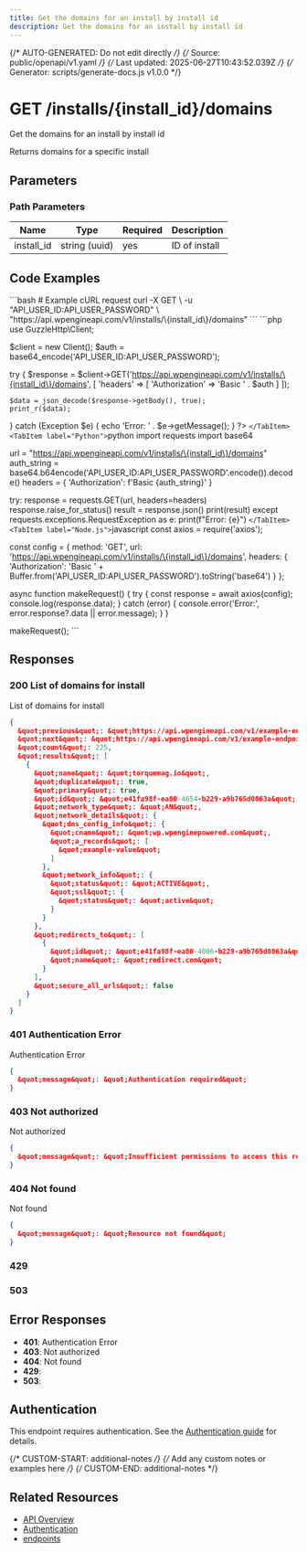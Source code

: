 ```yaml
---
title: Get the domains for an install by install id
description: Get the domains for an install by install id
---
```


{/* AUTO-GENERATED: Do not edit directly */}
{/* Source: public/openapi/v1.yaml */}
{/* Last updated: 2025-06-27T10:43:52.039Z */}
{/* Generator: scripts/generate-docs.js v1.0.0 */}


# GET /installs/\{install_id\}/domains

Get the domains for an install by install id

Returns domains for a specific install


## Parameters

### Path Parameters

| Name | Type | Required | Description |
|------|------|----------|-------------|
| install_id | string (uuid) | yes | ID of install |



## Code Examples

<Tabs>
  <TabItem label="cURL">
    ```bash
    # Example cURL request
curl -X GET \
  -u "API_USER_ID:API_USER_PASSWORD" \
  "https://api.wpengineapi.com/v1/installs/\{install_id\}/domains"
    ```
  </TabItem>
  <TabItem label="PHP">
    ```php
    <?php
// Example PHP request using GuzzleHttp
require_once 'vendor/autoload.php';

use GuzzleHttp\Client;

$client = new Client();
$auth = base64_encode('API_USER_ID:API_USER_PASSWORD');

try {
    $response = $client->GET('https://api.wpengineapi.com/v1/installs/\{install_id\}/domains', [
        'headers' => [
            'Authorization' => 'Basic ' . $auth
        ]
    ]);
    
    $data = json_decode($response->getBody(), true);
    print_r($data);
} catch (Exception $e) {
    echo 'Error: ' . $e->getMessage();
}
?>
    ```
  </TabItem>
  <TabItem label="Python">
    ```python
    import requests
import base64

url = "https://api.wpengineapi.com/v1/installs/\{install_id\}/domains"
auth_string = base64.b64encode('API_USER_ID:API_USER_PASSWORD'.encode()).decode()
headers = {
    'Authorization': f'Basic {auth_string}'
}

try:
    response = requests.GET(url, headers=headers)
    response.raise_for_status()
    result = response.json()
    print(result)
except requests.exceptions.RequestException as e:
    print(f"Error: {e}")
    ```
  </TabItem>
  <TabItem label="Node.js">
    ```javascript
    const axios = require('axios');

const config = {
  method: 'GET',
  url: 'https://api.wpengineapi.com/v1/installs/\{install_id\}/domains',
  headers: {
    'Authorization': 'Basic ' + Buffer.from('API_USER_ID:API_USER_PASSWORD').toString('base64')
  }
};

async function makeRequest() {
  try {
    const response = await axios(config);
    console.log(response.data);
  } catch (error) {
    console.error('Error:', error.response?.data || error.message);
  }
}

makeRequest();
    ```
  </TabItem>
</Tabs>


## Responses

### 200 List of domains for install

List of domains for install

```json
{
  &quot;previous&quot;: &quot;https://api.wpengineapi.com/v1/example-endpoint?limit&#x3D;100&amp;offset&#x3D;0&quot;,
  &quot;next&quot;: &quot;https://api.wpengineapi.com/v1/example-endpoint?limit&#x3D;100&amp;offset&#x3D;200&quot;,
  &quot;count&quot;: 225,
  &quot;results&quot;: [
    {
      &quot;name&quot;: &quot;torquemag.io&quot;,
      &quot;duplicate&quot;: true,
      &quot;primary&quot;: true,
      &quot;id&quot;: &quot;e41fa98f-ea80-4654-b229-a9b765d0863a&quot;,
      &quot;network_type&quot;: &quot;AN&quot;,
      &quot;network_details&quot;: {
        &quot;dns_config_info&quot;: {
          &quot;cname&quot;: &quot;wp.wpenginepowered.com&quot;,
          &quot;a_records&quot;: [
            &quot;example-value&quot;
          ]
        },
        &quot;network_info&quot;: {
          &quot;status&quot;: &quot;ACTIVE&quot;,
          &quot;ssl&quot;: {
            &quot;status&quot;: &quot;active&quot;
          }
        }
      },
      &quot;redirects_to&quot;: [
        {
          &quot;id&quot;: &quot;e41fa98f-ea80-4006-b229-a9b765d0863a&quot;,
          &quot;name&quot;: &quot;redirect.com&quot;
        }
      ],
      &quot;secure_all_urls&quot;: false
    }
  ]
}
```

### 401 Authentication Error

Authentication Error

```json
{
  &quot;message&quot;: &quot;Authentication required&quot;
}
```

### 403 Not authorized

Not authorized

```json
{
  &quot;message&quot;: &quot;Insufficient permissions to access this resource&quot;
}
```

### 404 Not found

Not found

```json
{
  &quot;message&quot;: &quot;Resource not found&quot;
}
```

### 429 



### 503 




## Error Responses

- **401**: Authentication Error
- **403**: Not authorized
- **404**: Not found
- **429**: 
- **503**: 

## Authentication

This endpoint requires authentication. See the [Authentication guide](/api-reference/authentication/) for details.

{/* CUSTOM-START: additional-notes */}
{/* Add any custom notes or examples here */}
{/* CUSTOM-END: additional-notes */}

## Related Resources

- [API Overview](/api-reference/overview/)
- [Authentication](/api-reference/authentication/)
- [ endpoints](/api-reference/endpoints//)
